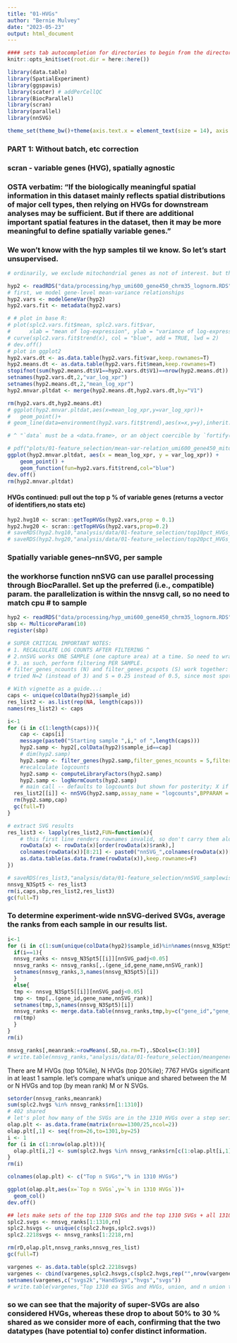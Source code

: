```yaml
---
title: "01-HVGs"
author: "Bernie Mulvey"
date: "2023-05-23"
output: html_document
---
```


```r
#### sets tab autocompletion for directories to begin from the directory containing the .Rproj session, instead of the script's directory if different
knitr::opts_knit$set(root.dir = here::here())

library(data.table)
library(SpatialExperiment)
library(ggspavis)
library(scater) # addPerCellQC
library(BiocParallel)
library(scran)
library(parallel)
library(nnSVG)

theme_set(theme_bw()+theme(axis.text.x = element_text(size = 14), axis.title.x = element_text(size = 16), axis.text.y = element_text(size = 14), axis.title.y = element_text(size =16), plot.title = element_text(size = 20,hjust=0.5), strip.text = element_text(size=18), legend.text = element_text(size=10), legend.title = element_text(size=11,hjust=0.5)))
```

### PART 1: Without batch, etc correction ###

### scran - variable genes (HVG), spatially agnostic
### OSTA verbatim: "If the biologically meaningful spatial information in this dataset mainly reflects spatial distributions of major cell types, then relying on HVGs for downstream analyses may be sufficient. But if there are additional important spatial features in the dataset, then it may be more meaningful to define spatially variable genes."
### We won't know with the hyp samples til we know. So let's start unsupervised.
```r
# ordinarily, we exclude mitochondrial genes as not of interest. but the LC spatial preprint highlighted that LC neurons had very high mitochondrial reads, so what the hey, we'll keep them in here and just grab extra top HVGs to account for the fact that the 13 mito genes might take up some of the list.

hyp2 <- readRDS("data/processing/hyp_umi600_gene450_chrm35_lognorm.RDS")
# first, we model gene-level mean-variance relationships
hyp2.vars <- modelGeneVar(hyp2)
hyp2.vars.fit <- metadata(hyp2.vars)

# # plot in base R:
# plot(splc2.vars.fit$mean, splc2.vars.fit$var, 
#      xlab = "mean of log-expression", ylab = "variance of log-expression")
# curve(splc2.vars.fit$trend(x), col = "blue", add = TRUE, lwd = 2)
# dev.off()
# plot in ggplot2
hyp2.vars.dt <- as.data.table(hyp2.vars.fit$var,keep.rownames=T)
hyp2.means.dt <- as.data.table(hyp2.vars.fit$mean,keep.rownames=T)
stopifnot(sum(hyp2.means.dt$V1==hyp2.vars.dt$V1)==nrow(hyp2.means.dt))
setnames(hyp2.vars.dt,2,"var_log_xpr")
setnames(hyp2.means.dt,2,"mean_log_xpr")
hyp2.mnvar.pltdat <- merge(hyp2.means.dt,hyp2.vars.dt,by="V1")

rm(hyp2.vars.dt,hyp2.means.dt)
# ggplot(hyp2.mnvar.pltdat,aes(x=mean_log_xpr,y=var_log_xpr))+
#   geom_point()+
# geom_line(data=environment(hyp2.vars.fit$trend),aes(x=x,y=y),inherit.aes = F)

# ^ "`data` must be a <data.frame>, or an object coercible by `fortify()`, not an environment."

# pdf("plots/01-feature_selection/mean-var-relation_umi600_gene450_mito35_NOharmony.pdf",height=6,width=6)
ggplot(hyp2.mnvar.pltdat, aes(x = mean_log_xpr, y = var_log_xpr)) +
    geom_point() +
    geom_function(fun=hyp2.vars.fit$trend,col="blue")
dev.off()
rm(hyp2.mnvar.pltdat)
```

#### HVGs continued: pull out the top p % of variable genes (returns a vector of identifiers,no stats etc)
```r
hyp2.hvg10 <- scran::getTopHVGs(hyp2.vars,prop = 0.1)
hyp2.hvg20 <- scran::getTopHVGs(hyp2.vars,prop=0.2)
# saveRDS(hyp2.hvg10,"analysis/data/01-feature_selection/top10pct_HVGs_NOharmony.RDS")
# saveRDS(hyp2.hvg20,"analysis/data/01-feature_selection/top20pct_HVGs_NOharmony.RDS")
```


### Spatially variable genes--nnSVG, per sample
### the workhorse function nnSVG can use parallel processing through BiocParallel. Set up the preferred (i.e., compatible) param. the parallelization is within the nnsvg call, so no need to match cpu # to sample #
```r
hyp2 <- readRDS("data/processing/hyp_umi600_gene450_chrm35_lognorm.RDS")
sbp <- MulticoreParam(10)
register(sbp)

# SUPER CRITICAL IMPORTANT NOTES: 
# 1. RECALCULATE LOG COUNTS AFTER FILTERING ^
# 2.nnSVG works ONE SAMPLE (one capture area) at a time. So need to wrap this in a loop. 
# 3. as such, perform filtering PER SAMPLE. 
# filter_genes_ncounts (N) and filter_genes_pcspots (S) work together: genes will be filtered to those with at least N counts in at least S% of spots.  filter_genes_pcspots expects a %age as 0-100, NOT a fraction.
# tried N=2 (instead of 3) and S = 0.25 instead of 0.5, since most spots are pretty diverse and high-depth (and the cell type diversity is also unknown), but didn't get past the first sample in 3 hours on 10 CPUs. so now trying 3, 0.5 .

# With vignette as a guide...:
caps <- unique(colData(hyp2)$sample_id)
res_list2 <- as.list(rep(NA, length(caps)))
names(res_list2) <- caps

i<-1
for (i in c(1:length(caps))){
    cap <- caps[i]
    message(paste0("Starting sample ",i," of ",length(caps)))
    hyp2.samp <- hyp2[,colData(hyp2)$sample_id==cap]
    # dim(hyp2.samp)
    hyp2.samp <- filter_genes(hyp2.samp,filter_genes_ncounts = 5,filter_genes_pcspots = 1,filter_mito = F)
    #recalculate logcounts
    hyp2.samp <- computeLibraryFactors(hyp2.samp)
    hyp2.samp <- logNormCounts(hyp2.samp)
    # main call -- defaults to logcounts but shown for posterity; X if using covariates; n_neighbors defaults to 10, slower but potentially more granular with higher values eg 15, order = don't touch unless you have < 70 spots total; n_threads or BPPARAM for parallelization
  res_list2[[i]] <- nnSVG(hyp2.samp,assay_name = "logcounts",BPPARAM = sbp)
  rm(hyp2.samp,cap)
  gc(full=T)
}

# extract SVG results
res_list3 <- lapply(res_list2,FUN=function(x){
    # this first line renders rownames invalid, so don't carry them along
    rowData(x) <- rowData(x)[order(rowData(x)$rank),]
    colnames(rowData(x))[8:21] <- paste0("nnSVG_",colnames(rowData(x))[8:21])
    as.data.table(as.data.frame(rowData(x)),keep.rownames=F)
})

# saveRDS(res_list3,"analysis/data/01-feature_selection/nnSVG_samplewise_n3s0.5_052423.RDS")
nnsvg_N3Spt5 <- res_list3
rm(i,caps,sbp,res_list2,res_list3)
gc(full=T)
```

### To determine experiment-wide nnSVG-derived SVGs, average the ranks from each sample in our results list.

```r
i<-1
for (i in c(1:sum(unique(colData(hyp2)$sample_id)%in%names(nnsvg_N3Spt5)))){
  if(i==1){
  nnsvg_ranks <- nnsvg_N3Spt5[[i]][nnSVG_padj<0.05]
  nnsvg_ranks <- nnsvg_ranks[,.(gene_id,gene_name,nnSVG_rank)]
  setnames(nnsvg_ranks,3,names(nnsvg_N3Spt5)[i])
  }
  else{
  tmp <- nnsvg_N3Spt5[[i]][nnSVG_padj<0.05]
  tmp <- tmp[,.(gene_id,gene_name,nnSVG_rank)]
  setnames(tmp,3,names(nnsvg_N3Spt5)[i])
  nnsvg_ranks <- merge.data.table(nnsvg_ranks,tmp,by=c("gene_id","gene_name"),all.x=T,all.y=T,incomparables = NA)
  rm(tmp)
  }
}
rm(i)

nnsvg_ranks[,meanrank:=rowMeans(.SD,na.rm=T),.SDcols=c(3:10)]
# write.table(nnsvg_ranks,"analysis/data/01-feature_selection/meangeneranks_nnSVG_samplewise_n3s0.5.txt",sep='\t',quote=F,row.names=F,col.names=T)
```

There are M HVGs (top 10%ile), N HVGs (top 20%ile); 7767 HVGs significant in at least 1 sample. let's compare what's unique and shared between the M or N HVGs and top (by mean rank) M or N SVGs.
```r
setorder(nnsvg_ranks,meanrank)
sum(splc2.hvgs %in% nnsvg_ranks$rn[1:1310])
# 402 shared
# let's plot how many of the SVGs are in the 1310 HVGs over a step series of 25 genes
olap.plt <- as.data.frame(matrix(nrow=1300/25,ncol=2))
olap.plt[,1] <- seq(from=26,to=1301,by=25)
i <- 1
for (i in c(1:nrow(olap.plt))){
  olap.plt[i,2] <- sum(splc2.hvgs %in% nnsvg_ranks$rn[c(1:olap.plt[i,1])])/(olap.plt[i,1])
}
rm(i)

colnames(olap.plt) <- c("Top n SVGs","% in 1310 HVGs")

ggplot(olap.plt,aes(x=`Top n SVGs`,y=`% in 1310 HVGs`))+
  geom_col()
dev.off()

## lets make sets of the top 1310 SVGs and the top 1310 SVGs + all 1310 HVGs as a second vector so we can visualize the different sets in clusters downstream. also the equivalent length of unique hvgs + top 1310 svgs in top svgs alone. 
splc2.svgs <- nnsvg_ranks[1:1310,rn]
splc2.hsvgs <- unique(c(splc2.hvgs,splc2.svgs))
splc2.2218svgs <- nnsvg_ranks[1:2218,rn]

rm(rD,olap.plt,nnsvg_ranks,nnsvg_res_list)
gc(full=T)

vargenes <- as.data.table(splc2.2218svgs)
vargenes <- cbind(vargenes,splc2.hsvgs,c(splc2.hvgs,rep("",nrow(vargenes)-length(splc2.hvgs))),c(splc2.svgs,rep("",nrow(vargenes)-length(splc2.svgs))))
setnames(vargenes,c("svgs2k","HandSvgs","hvgs","svgs"))
# write.table(vargenes,"Top 1310 ea SVGs and HVGs, union, and n union top SVGs.txt",sep='\t',quote=F,row.names=F,col.names=T)
```


### so we can see that the majority of super-SVGs are also considered HVGs, whereas these drop to about 50% to 30 % shared as we consider more of each, confirming that the two datatypes (have potential to) confer distinct information.

